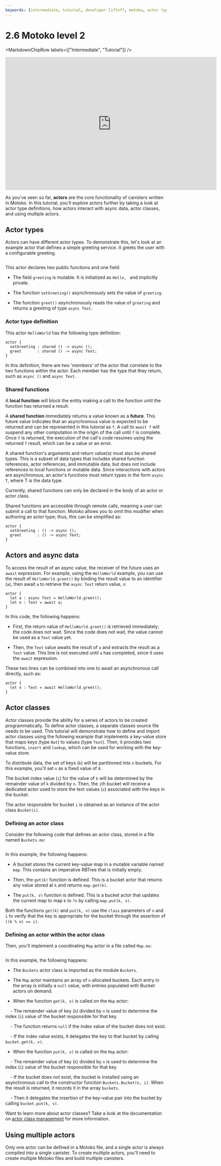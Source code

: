 ```yaml
---
keywords: [intermediate, tutorial, developer liftoff, motoko, actor type definitions, async data, actor classes, multiple actors]
---
```



# 2.6 Motoko level 2

<MarkdownChipRow labels={["Intermediate", "Tutorial"]} />

<div class="text--center">
<p> </p>
</div>
<div class="text--center">
<iframe width="660" height="415" src="https://www.youtube.com/embed/uEx8We28-Sk?si=SQ1xGtZgX7Hiarbq" title="YouTube video player" frameborder="0" allow="accelerometer; autoplay; clipboard-write; encrypted-media; gyroscope; picture-in-picture; web-share" referrerpolicy="strict-origin-when-cross-origin" allowfullscreen></iframe> </div>

As you've seen so far, **actors** are the core functionality of canisters written in Motoko. In this tutorial, you'll explore actors further by taking a look at actor type definitions, how actors interact with async data, actor classes, and using multiple actors.

## Actor types

Actors can have different actor types. To demonstrate this, let's look at an example actor that defines a simple greeting service. It greets the user with a configurable greeting.

```motoko file=../../../references/samples/motoko/hello_world/backend/app.mo

```

This actor declares two public functions and one field:

- The field `greeting` is mutable. It is initialized as `Hello, ` and implicitly private.

- The function `setGreeting()` asynchronously sets the value of `greeting`.

- The function `greet()` asynchronously reads the value of `greeting` and returns a greeting of type `async Text`.

### Actor type definition

This actor `HelloWorld` has the following type definition:

```motoko no-repl
actor {
  setGreeting : shared () -> async ();
  greet       : shared () -> async Text;
}
```

In this definition, there are two 'members' of the actor that correlate to the two functions within the actor. Each member has the type that they return, such as `async ()` and `async Text`.

### Shared functions

A **local function** will block the entity making a call to the function until the function has returned a result.

A **shared function** immediately returns a value known as a **future**. This future value indicates that an asynchronous value is expected to be returned and can be represented in this tutorial as `f`. A call to `await f` will suspend any other computation in the origin of the call until `f` is complete. Once `f` is returned, the execution of the call's code resumes using the returned `f` result, which can be a value or an error.

A shared function's arguments and return value(s) must also be shared types. This is a subset of data types that includes shared function references, actor references, and immutable data, but does not include references to local functions or mutable data. Since interactions with actors are asynchronous, an actor's functions must return types in the form `async T`, where T is the data type.

Currently, shared functions can only be declared in the body of an actor or actor class.

Shared functions are accessible through remote calls, meaning a user can submit a call to that function. Motoko allows you to omit this modifier when authoring an actor type; thus, this can be simplified as:

```motoko no-repl
actor {
  setGreeting : () -> async ();
  greet       : () -> async Text;
}
```


## Actors and async data

To access the result of an async value, the receiver of the future uses an `await` expression. For example, using the `HelloWorld` example, you can use the result of `HelloWorld.greet()` by binding the result value to an identifier (`a`), then await `a` to retrieve the `async Text` return value, `n`:

```motoko no-repl
actor {
  let a : async Text = HelloWorld.greet();
  let n : Text = await a;
}
```

In this code, the following happens:

- First, the return value of `HelloWorld.greet()` is retrieved immediately; the code does not wait. Since the code does not wait, the value cannot be used as a `Text` value yet.

- Then, the `Text` value awaits the result of `a` and extracts the result as a `Text` value. This line is not executed until `a` has completed, since it uses the `await` expression.

These two lines can be combined into one to await an asynchronous call directly, such as:

```motoko no-repl
actor {
  let n : Text = await HelloWorld.greet();
}
```

## Actor classes

Actor classes provide the ability for a series of actors to be created programmatically. To define actor classes, a separate classes source file needs to be used. This tutorial will demonstrate how to define and import actor classes using the following example that implements a key-value store that maps keys (type `Nat`) to values (type `Text`). Then, it provides two functions, `insert` and `lookup`, which can be used for working with the key-value store.

To distribute data, the set of keys (`k`) will be partitioned into `n` buckets. For this example, you'll set `n` as a fixed value of `8`.

The bucket index value (`i`) for the value of `k` will be determined by the remainder value of `k` divided by `n`. Then, the `i`th bucket will receive a dedicated actor used to store the text values (`v`) associated with the keys in the bucket.

The actor responsible for bucket `i` is obtained as an instance of the actor class `Bucket(i)`.

### Defining an actor class

Consider the following code that defines an actor class, stored in a file named `Buckets.mo`:

```motoko file=../../../references/samples/motoko/classes/src/map/Buckets.mo
```

In this example, the following happens:

- A bucket stores the current key-value map in a mutable variable named `map`. This contains an imperative RBTree that is initially empty.

- Then, the `get(k)` function is defined. This is a bucket actor that returns any value stored at `k` and returns `map.get(k)`.

- The `put(k, v)` function is defined. This is a bucket actor that updates the current map to map `k` to `?v` by calling `map.put(k, v)`.

Both the functions `get(k)` and `put(k, v)` use the `class` parameters of `n` and `i` to verify that the key is appropriate for the bucket through the assertion of `((k % n) == i)`.

### Defining an actor within the actor class

Then, you'll implement a coordinating `Map` actor in a file called `Map.mo`:

```motoko file=../../../references/samples/motoko/classes/src/map/Map.mo
```

In this example, the following happens:

- The `Buckets` actor class is imported as the module `Buckets`.

- The `Map` actor maintains an array of `n` allocated buckets. Each entry in the array is initially a `null` value, with entries populated with Bucket actors on demand.

- When the function `get(k, v)` is called on the `Map` actor:

    - The remainder value of key (`k`) divided by `n` is used to determine the index (`i`) value of the bucket responsible for that key.

    - The function returns `null` if the index value of the bucket does not exist.

    - If the index value exists, it delegates the key to that bucket by calling `bucket.get(k, v)`.

- When the function `put(k, v)` is called on the `Map` actor:

    - The remainder value of key (`k`) divided by `n` is used to determine the index (`i`) value of the bucket responsible for that key.

    - If the bucket does not exist, the bucket is installed using an asynchronous call to the constructor function `Buckets.Bucket(n, i)`. When the result is returned, it records it in the array `buckets`.

    - Then it delegates the insertion of the key-value pair into the bucket by calling `bucket.put(k, v)`.

Want to learn more about actor classes? Take a look at the documentation on [actor class management](/docs/motoko/language-manual#actor-class-management) for more information.

## Using multiple actors

Only one actor can be defined in a Motoko file, and a single actor is always compiled into a single canister. To create multiple actors, you'll need to create multiple Motoko files and build multiple canisters.


<TutorialFooter />
